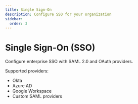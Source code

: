 ```yaml
---
title: Single Sign-On
description: Configure SSO for your organization
sidebar:
  order: 3
---
```


# Single Sign-On (SSO)

Configure enterprise SSO with SAML 2.0 and OAuth providers.

Supported providers:
- Okta
- Azure AD
- Google Workspace
- Custom SAML providers
